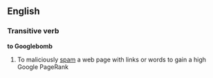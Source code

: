 ==English==
===Transitive verb===
'''to Googlebomb'''
#To maliciously [[spam]] a web page with links or words to gain a high Google PageRank

{{wikipedia}}